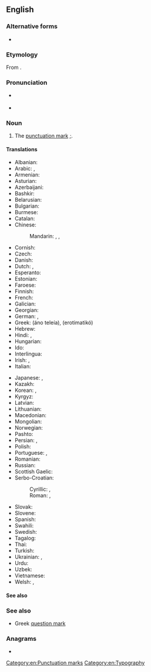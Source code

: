 {{also|semi-colon}}
==English==
{{wikipedia}}

===Alternative forms===
* {{l|en|semi-colon}}

===Etymology===
From {{prefix|semi|colon|lang=en}}.

===Pronunciation===
* {{a|UK}} {{IPA|/ˌsɛmiˈkəʊlən/|lang=en}}
* {{a|US}} {{IPA|/ˈsɛmikoʊlən/|lang=en}}

===Noun===
{{en-noun|s|semicola}}

# The [[punctuation mark]] ''[[;]]''.

====Translations====
{{trans-top|punctuation mark ';'}}
* Albanian: {{t+|sq|pikëpresje|f}}
* Arabic: {{t|ar|فَاصِلَة مَنْقُوطَة|f|tr=fāṣila manqūṭa}}, {{t|ar|؛|tr=-}} {{q|symbol}}
* Armenian: {{t+|hy|կետ-ստորակետ}}
* Asturian: {{t|ast|puntu y coma|m}}
* Azerbaijani: {{t|az|nöqtəli vergül}}
* Bashkir: {{t|ba|нөктәле өтөр}}
* Belarusian: {{t|be|кро́пка з ко́скай|f}}
* Bulgarian: {{t|bg|то́чка и запета́я|f}}
* Burmese: {{t-needed|my}}
* Catalan: {{t|ca|punt i coma|m}}
* Chinese:
*: Mandarin: {{t+|cmn|分號|sc=Hani}}, {{t+|cmn|分号|tr=fēnhào|sc=Hani}}, {{t|cmn|；|tr=-}} {{q|symbol}}
* Cornish: {{t|kw|poynt ha komma|m}}
* Czech: {{t+|cs|středník|m}}
* Danish: {{t+|da|semikolon|n}}
* Dutch: {{t+|nl|puntkomma|f|n}}, {{t+|nl|kommapunt|m}}
* Esperanto: {{t|eo|punktokomo}}
* Estonian: {{t|et|semikoolon}}
* Faroese: {{t|fo|semikolon|n}}
* Finnish: {{t+|fi|puolipiste}}
* French: {{t+|fr|point-virgule|m}}
* Galician: {{t|gl|punto e coma|m}}
* Georgian: {{t|ka|წერტილმძიმე}}
* German: {{t+|de|Strichpunkt|m}}, {{t+|de|Semikolon|n}}
* Greek: {{t+|el|άνω τελεία|f}} (áno teleía), {{qualifier|in relevance to the Greek language}} {{t+|el|ερωτηματικό|n}} (erotimatikó)
* Hebrew: {{t+|he|נקודה ופסיק|m|tr=n'kudá uf'sík|alt=נקודה ופסיק \ נְקֻדָּה וּפְסִיק}}
* Hindi: {{t|hi|अर्धविराम|m}}, {{t+|hi|सेमीकोलन}}
* Hungarian: {{t+|hu|pontosvessző}}
* Ido: {{t+|io|puntokomo}}
* Interlingua: {{t|ia|puncto e virgula}}
* Irish: {{t|ga|leathstad|m}}, {{t|ga|leathstadanna|m-p}}
* Italian: {{t+|it|punto e virgola|m}}
{{trans-mid}}
* Japanese: {{t|ja|セミコロン|tr=semikoron}}, {{t+|ja|；|tr=-}} {{q|symbol}}
* Kazakh: {{t|kk|нүктелі үтір|sc=Cyrl}}
* Korean: {{t|ko|쌍반점}}, {{t|ko|세미콜론}}
* Kyrgyz: {{t|ky|үтүрдүү чекит}}
* Latvian: {{t|lv|semikols|m}}
* Lithuanian: {{t|lt|kabliataškis|m}}
* Macedonian: {{t|mk|точка-запирка|f}}
* Mongolian: {{t|mn|цэгтэй таслал}}
* Norwegian: {{t|no|semikolon|c}}
* Pashto: {{t|ps|؛|tr=-}} {{q|symbol}}
* Persian: {{t+|fa|نقطه‌ویرگول|tr=noqte-virgul|sc=fa-Arab}}, {{t|fa|؛|tr=-}} {{q|symbol}}
* Polish: {{t+|pl|średnik|m}}
* Portuguese: {{t+|pt|ponto e vírgula}}, {{t|pt|ponto-e-vírgula|m}}
* Romanian: {{t+|ro|punct și virgulă}}
* Russian: {{t+|ru|то́чка с запято́й|f}}
* Scottish Gaelic: {{t|gd|leth-chòilean|m}}
* Serbo-Croatian:
*: Cyrillic: {{t|sh|точка за зарезом|f}}, {{t|sh|тачка са зепетом|f}}
*: Roman: {{t|sh|točka sa zarezom|f}}, {{t|sh|tačka sa zapetom|f}}
* Slovak: {{t|sk|bodkočiarka|f}}
* Slovene: {{t+|sl|podpičje|n}}
* Spanish: {{t|es|punto y coma|m}}
* Swahili: {{t+|sw|alama ya nuktamkato}}
* Swedish: {{t+|sv|semikolon|c}}
* Tagalog: {{t|tl|tuldok-kuwit}}
* Thai: {{t+|th|อัฒภาค}}
* Turkish: {{t+|tr|noktalı virgül}}
* Ukrainian: {{t|uk|кра́пка з ко́мою|f}}, {{t|uk|сере́дник|m}}
* Urdu: {{t|ur|؛|tr=-}} {{q|symbol}}
* Uzbek: {{t|uz|nuqtali vergul}}
* Vietnamese: {{t+|vi|dấu chấm phẩy}}
* Welsh: {{t|cy|hanner colon|m}}, {{t|cy|hanner colonau|m-p}}
{{trans-bottom}}

====See also====
{{punctuation}}

===See also===
* {{l|en|;}} Greek [[question mark]]

===Anagrams===
* {{anagrams|en|a=ceilmnoos|cosmoline}}

[[Category:en:Punctuation marks]]
[[Category:en:Typography]]